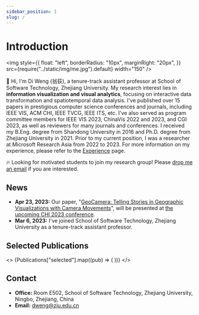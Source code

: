 ```yaml
---
sidebar_position: 1
slug: /
---
```



# Introduction

<img
  style={{
    float: "left",
    borderRadius: "10px",
    marginRight: "20px",
  }}
  src={require("../static/img/me.jpg").default}
  width="150"
/>

👋 Hi, I'm Di Weng (翁荻), a tenure-track assistant professor at School of Software Technology, Zhejiang University.
My research interest lies in **information visualization and visual analytics**, focusing on interactive data transformation and spatiotemporal data analysis.
I've published over 15 papers in prestigious computer science conferences and journals, including IEEE VIS, ACM CHI, IEEE TVCG, IEEE ITS, etc.
I've also served as program committee members for IEEE VIS 2023, ChinaVis 2022 and 2023, and CGI 2023, as well as reviewers for many journals and conferences.
I received my B.Eng. degree from Shandong University in 2016 and Ph.D. degree from Zhejiang University in 2021.
Prior to my current position, I was a researcher at Microsoft Research Asia from 2022 to 2023. For more information on my experience, please refer to the [Experience](./experience) page.

🔥 Looking for motivated students to join my research group! Please [drop me an email](mailto:dweng@zju.edu.cn) if you are interested.

## News

- **Apr 23, 2023:** Our paper, "[GeoCamera: Telling Stories in Geographic Visualizations with Camera Movements](https://dl.acm.org/doi/10.1145/3544548.3581470)", will be presented at [the upcoming CHI 2023 conference](https://chi2023.acm.org/).
- **Mar 6, 2023:** I've joined School of Software Technology, Zhejiang University as a tenure-track assistant professor.

## Selected Publications

<>
  {Publications["selected"].map((pub) => (
    <Publication
      image={pub.image}
      authors={pub.authors}
      title={pub.title}
      venue={pub.venue}
      doi={pub.doi}
      key={pub.doi}
      abstract={pub.abstract}
    />
  ))}
</>

## Contact

- **Office:** Room E502, School of Software Technology, Zhejiang University, Ningbo, Zhejiang, China
- **Email:** dweng@zju.edu.cn
